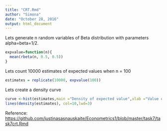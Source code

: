 ```yaml
---
title: "CRT.Rmd"
author: "Simona"
date: "October 28, 2016"
output: html_document
---
```

Lets generate n random variables of Beta distribution with parameters alpha=beta=1/2. 
```r
expvalue=function(n){
  mean(rbeta(n, 0.5, 0.5))
}
```
Lets count 10000 estimates of expected values when n = 100
```r
estimates = replicate(10000, expvalue(100))
```
Lets create a density curve
```r
curve <-hist(estimates,main ="Density of expected value",xlab ="Value of expected value",ylab = "Density", probability = TRUE)
lines(density(estimates), col=10,lwd=3)
```
Reference: <https://github.com/justinasasnauskaite/Econometrics1/blob/master/task7/task7crt.Rmd>
